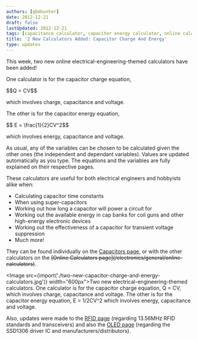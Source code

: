 ```yaml
---
authors: [gbmhunter]
date: 2012-12-21
draft: false
lastUpdated: 2012-12-21
tags: [capacitance calculator, capacitor energy calculator, online calculator]
title: '2 New Calculators Added: Capacitor Charge And Energy'
type: updates
---
```


This week, two new online electrical-engineering-themed calculators have been added!

One calculator is for the capacitor charge equation,

<div>$$Q = CV$$</div>

which involves charge, capacitance and voltage.

The other is for the capacitor energy equation,

<div>$$ E = \frac{1}{2}CV^2$$</div>

which involves energy, capacitance and voltage.

As usual, any of the variables can be chosen to be calculated given the other ones (the independent and dependant variables). Values are updated automatically as you type. The equations and the variables are fully explained on their respective pages.

These calculators are useful for both electrical engineers and hobbyists alike when:

* Calculating capacitor time constants
* When using super-capacitors
* Working out how long a capacitor will power a circuit for
* Working out the available energy in cap banks for coil guns and other high-energy electronic  devices
* Working out the effectiveness of a capacitor for transient voltage suppression
* Much more!

They can be found individually on the [Capacitors page](/electronics/components/capacitors), or with the other calculators on the ~~\[Online Calculators page\](/electronics/general/online-calculators)~~.

<Image src={import('./two-new-capacitor-charge-and-energy-calculators.jpg')} width="600px">Two new electrical-engineering-themed calculators. One calculator is for the capacitor charge equation, Q = CV, which involves charge, capacitance and voltage. The other is for the capacitor energy equation, E = 1/2CV^2 which involves energy, capacitance and voltage.</Image>

Also, updates were made to the [RFID page](/electronics/circuit-design/rfid) (regarding 13.56MHz RFID standards and transceivers) and also the [OLED page](/electronics/components/oled-screens) (regarding the SSD1306 driver IC and manufacturers/distributors).
